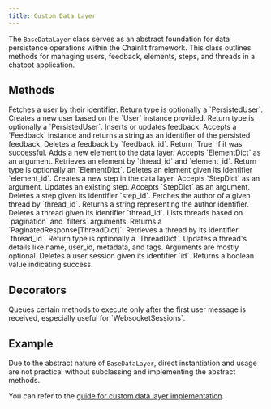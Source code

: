 ```yaml
---
title: Custom Data Layer
---
```


The `BaseDataLayer` class serves as an abstract foundation for data persistence operations within the Chainlit framework.
This class outlines methods for managing users, feedback, elements, steps, and threads in a chatbot application.

## Methods

<ParamField path="async get_user(self, identifier: str)" type="Coroutine">
  Fetches a user by their identifier. Return type is optionally a `PersistedUser`.
</ParamField>

<ParamField path="async create_user(self, user: User)" type="Coroutine">
  Creates a new user based on the `User` instance provided. Return type is optionally a `PersistedUser`.
</ParamField>

<ParamField path="async upsert_feedback(self, feedback: Feedback)" type="Coroutine">
  Inserts or updates feedback. Accepts a `Feedback` instance and returns a string as an identifier of the persisted feedback.
</ParamField>

<ParamField path="async delete_feedback(self, feedback_id: str)" type="Coroutine">
  Deletes a feedback by `feedback_id`. Return `True` if it was successful.
</ParamField>

<ParamField path="async create_element(self, element_dict: ElementDict)" type="Coroutine" optional>
  Adds a new element to the data layer. Accepts `ElementDict` as an argument.
</ParamField>

<ParamField path="async get_element(self, thread_id: str, element_id: str)" type="Coroutine">
  Retrieves an element by `thread_id` and `element_id`. Return type is optionally an `ElementDict`.
</ParamField>

<ParamField path="async delete_element(self, element_id: str)" type="Coroutine" optional>
  Deletes an element given its identifier `element_id`.
</ParamField>

<ParamField path="async create_step(self, step_dict: StepDict)" type="Coroutine" optional>
  Creates a new step in the data layer. Accepts `StepDict` as an argument.
</ParamField>

<ParamField path="async update_step(self, step_dict: StepDict)" type="Coroutine" optional>
  Updates an existing step. Accepts `StepDict` as an argument.
</ParamField>

<ParamField path="async delete_step(self, step_id: str)" type="Coroutine" optional>
  Deletes a step given its identifier `step_id`.
</ParamField>

<ParamField path="async get_thread_author(self, thread_id: str)" type="Coroutine">
  Fetches the author of a given thread by `thread_id`. Returns a string representing the author identifier.
</ParamField>

<ParamField path="async delete_thread(self, thread_id: str)" type="Coroutine">
  Deletes a thread given its identifier `thread_id`.
</ParamField>

<ParamField path="async list_threads(self, pagination: Pagination, filters: ThreadFilter)" type="Coroutine">
  Lists threads based on `pagination` and `filters` arguments. Returns a `PaginatedResponse[ThreadDict]`.
</ParamField>

<ParamField path="async get_thread(self, thread_id: str)" type="Coroutine">
  Retrieves a thread by its identifier `thread_id`. Return type is optionally a `ThreadDict`.
</ParamField>

<ParamField path="async update_thread(self, thread_id: str, name: Optional[str] = None, user_id: Optional[str] = None, metadata: Optional[Dict] = None, tags: Optional[List[str]] = None)" type="Coroutine">
  Updates a thread's details like name, user_id, metadata, and tags. Arguments are mostly optional.
</ParamField>

<ParamField path="async delete_user_session(self, id: str)" type="Coroutine">
  Deletes a user session given its identifier `id`. Returns a boolean value indicating success.
</ParamField>

## Decorators

<ParamField path="queue_until_user_message()" type="Decorator">
  Queues certain methods to execute only after the first user message is received, especially useful for `WebsocketSessions`.
</ParamField>

## Example

Due to the abstract nature of `BaseDataLayer`, direct instantiation and usage are not practical without subclassing and implementing the abstract methods.

You can refer to the [guide for custom data layer implementation](/data-persistence/custom).